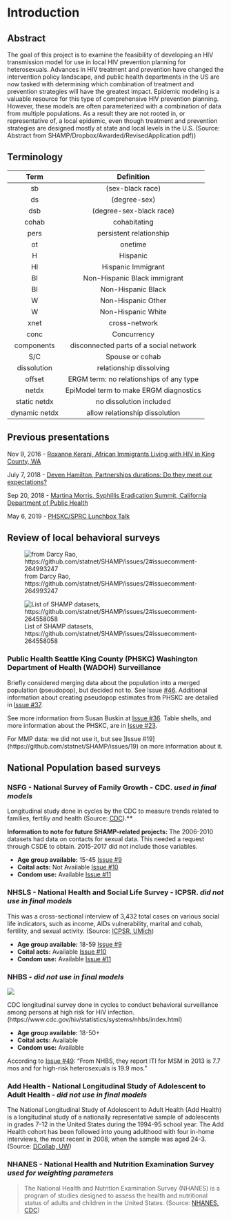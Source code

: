 
# Introduction

## Abstract

The goal of this project is to examine the feasibility of developing an HIV transmission model for use in local HIV prevention planning for heterosexuals.  Advances in HIV treatment and prevention have changed the intervention policy landscape, and public health departments in the US are now tasked with determining which combination of treatment and prevention strategies will have the greatest impact.  Epidemic modeling is a valuable resource for this type of comprehensive HIV prevention planning.  However, these models are often parameterized with a combination of data from multiple populations.  As a result they are not rooted in, or representative of, a local epidemic, even though treatment and prevention strategies are designed mostly at state and local levels in the U.S.   (Source: Abstract from SHAMP/Dropbox/Awarded/RevisedApplication.pdf))

## Terminology

|    Term     |               Definition               |
|:-----------:|:--------------------------------------:|
|     sb      |            (sex-black race)            |
|     ds      |              (degree-sex)              |
|     dsb     |         (degree-sex-black race)        |
|    cohab    |              cohabitating              |
|    pers     |         persistent relationship        |
|     ot      |                 onetime                |
|      H      |                Hispanic                |
|     HI      |           Hispanic Immigrant           |
|     BI      |      Non-Hispanic Black immigrant      |
|     BI      |           Non-Hispanic Black           |
|      W      |           Non-Hispanic Other           |
|      W      |           Non-Hispanic White           |
|    xnet     |              cross-network             |
|    conc     |               Concurrency              |
| components  | disconnected parts of a social network |
|    S/C      |             Spouse or cohab            |
| dissolution |          relationship dissolving       |
|    offset   |ERGM term: no relationships of any type |
|    netdx    | EpiModel term to make ERGM diagnostics |
|static netdx |      no dissolution included           |
|dynamic netdx|    allow relationship dissolution      |

## Previous presentations 

Nov 9, 2016 - [Roxanne Kerani, African Immigrants Living with HIV in King County, WA](../../../docs/SHAMP_Presentations/Kerani_SHAMP_2016_1109.pdf)

July 7, 2018 - [Deven Hamilton, Partnerships durations: Do they meet our expectations?](../../../docs/SHAMP_Presentations/NMG_7_17_2018_durations.pdf)

Sep 20, 2018 - [Martina Morris, Syphillis Eradication Summit, California Department of Public Health](../../../docs/SHAMP_Presentations/CPDH%20Bridging%20Networks.pdf)

May 6, 2019 - [PHSKC/SPRC Lunchbox Talk](../../../docs/SHAMP_Presentations/LunchboxFinal.pdf)


## Review of local behavioral surveys


![from Darcy Rao, https://github.com/statnet/SHAMP/issues/2#issuecomment-264993247](../../../docs/figs/Issue_2_compare.PNG)

![List of SHAMP datasets, https://github.com/statnet/SHAMP/issues/2#issuecomment-264558058](../../../docs/figs/snglick_SHAMP_datasets.PNG)


### Public Health Seattle King County (PHSKC) Washington Department of Health (WADOH) Surveillance

Briefly considered merging data about the population into a merged population (pseudopop), but decided not to. See Issue [#46](https://github.com/statnet/SHAMP/issues/46). Additional information about creating pseudopop estimates from PHSKC are detailed in [Issue #37](https://github.com/statnet/SHAMP/issues/37).

See more information from Susan Buskin at [Issue #36](https://github.com/statnet/SHAMP/issues/36). Table shells, and more information about the PHSKC, are in [Issue #23](https://github.com/statnet/SHAMP/issues/23).

For MMP data: we did not use it, but see ]Issue #19](https://github.com/statnet/SHAMP/issues/19) on more information about it.

## National Population based surveys

###  NSFG - National Survey of Family Growth - CDC. *used in final models*

Longitudinal study done in cycles by the CDC to measure trends related to families, fertiliy and health (Source: [CDC](https://www.cdc.gov/nchs/nsfg.htm)).**

**Information to note for future SHAMP-related projects:** The 2006-2010 datasets had data on contacts for sexual data. This needed a request through CSDE to obtain. 2015-2017 did not include those variables. 

- __Age group available:__ 15-45 [Issue #9](https://github.com/statnet/SHAMP/issues/9)
- __Coital acts:__ Not Available [Issue #10](https://github.com/statnet/SHAMP/issues/10)
- __Condom use:__ Available [Issue #11](https://github.com/statnet/SHAMP/issues/11)

### NHSLS - National Health and Social Life Survey - ICPSR.  *did not use in final models*

 This was a cross-sectional interview of 3,432 total cases on various social life indicators, such as income, AIDs vulnerability, marital and cohab, fertility, and sexual activity. (Source: [ICPSR, UMich](https://www.icpsr.umich.edu/icpsrweb/HMCA/studies/6647/variables))

- __Age group available:__ 18-59 [Issue #9](https://github.com/statnet/SHAMP/issues/9)
- __Coital acts:__ Available [Issue #10](https://github.com/statnet/SHAMP/issues/10)
- __Condom use:__ Available [Issue #11](https://github.com/statnet/SHAMP/issues/11)

###  NHBS - *did not use in final models*

![ ](https://www.cdc.gov/hiv/images/statistics/systems/nhbs/nhbs-logo2.png)

CDC longitudinal survey done in cycles to conduct behavioral surveillance among persons at high risk for HIV infection. (https://www.cdc.gov/hiv/statistics/systems/nhbs/index.html)

- __Age group available:__ 18-50+ 
- __Coital acts:__  Available 
- __Condom use:__ Available 

According to [Issue #49](https://github.com/statnet/SHAMP/issues/49): "From NHBS, they report ITI for MSM in 2013 is 7.7 mos and for high-risk heterosexuals is 19.9 mos."

###  Add Health - National Longitudinal Study of Adolescent to Adult Health - *did not use in final models*

The National Longitudinal Study of Adolescent to Adult Health (Add Health) is a longitudinal study of a nationally representative sample of adolescents in grades 7-12 in the United States during the 1994-95 school year. The Add Health cohort has been followed into young adulthood with four in-home interviews, the most recent in 2008, when the sample was aged 24-3. (Source: [DCollab, UW](https://dcollab.uw.edu/data/add-health/))

###  NHANES - National Health and Nutrition Examination Survey *used for weighting parameters*

>The National Health and Nutrition Examination Survey (NHANES) is a program of studies designed to assess the health and nutritional status of adults and children in the United States. (Source: [NHANES, CDC](https://www.google.com/search?client=firefox-b-1-d&q=nhanes))

